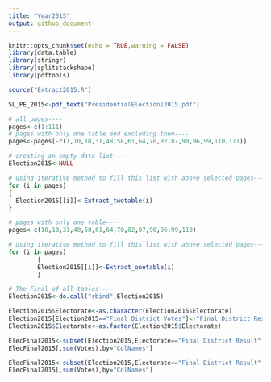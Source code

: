 ```yaml
---
title: "Year2015"
output: github_document
---
```


```r
knitr::opts_chunk$set(echo = TRUE,warning = FALSE)
library(data.table)
library(stringr)
library(splitstackshape)
library(pdftools)
```

```r
source("Extract2015.R")

SL_PE_2015<-pdf_text("PresidentialElections2015.pdf")

# all pages----
pages<-c(1:111)
# pages with only one table and excluding them----
pages<-pages[-c(1,10,18,31,48,58,61,64,70,82,87,90,96,99,110,111)]

# creating an empty data list----
Election2015<-NULL

# using iterative method to fill this list with above selected pages----
for (i in pages) 
{
  Election2015[[i]]<-Extract_twotable(i)        
}

# pages with only one table----
pages<-c(10,18,31,48,58,61,64,70,82,87,90,96,99,110)

# using iterative method to fill this list with above selected pages----
for (i in pages) 
        {
        Election2015[[i]]<-Extract_onetable(i)        
        }

# The Final of all tables----
Election2015<-do.call("rbind",Election2015)

Election2015$Electorate<-as.character(Election2015$Electorate)
Election2015[Election2015=="Final District Votes"]<-"Final District Result"
Election2015$Electorate<-as.factor(Election2015$Electorate)

ElecFinal2015<-subset(Election2015,Electorate=="Final District Result" & ColNames=="Maithripala Sirisena")
ElecFinal2015[,sum(Votes),by="ColNames"]

ElecFinal2015<-subset(Election2015,Electorate=="Final District Result" & ColNames=="Mahinda Rajapaksa")
ElecFinal2015[,sum(Votes),by="ColNames"]
```

